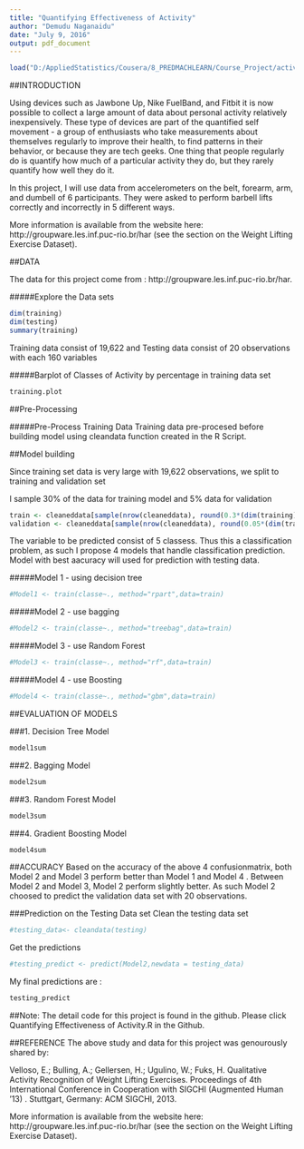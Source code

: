 ```yaml
---
title: "Quantifying Effectiveness of Activity"
author: "Demudu Naganaidu"
date: "July 9, 2016"
output: pdf_document
---
```


```r
load("D:/AppliedStatistics/Cousera/8_PREDMACHLEARN/Course_Project/activity.RData")

```


##INTRODUCTION

Using devices such as Jawbone Up, Nike FuelBand, and Fitbit it is now possible to collect a large amount of data about personal activity relatively inexpensively. These type of devices are part of the quantified self movement - a group of enthusiasts who take measurements about themselves regularly to improve their health, to find patterns in their behavior, or because they are tech geeks. One thing that people regularly do is quantify how much of a particular activity they do, but they rarely quantify how well they do it.

In this project, I will use data from accelerometers on the belt, forearm, arm, and dumbell of 6 participants. They were asked to perform barbell lifts correctly and incorrectly in 5 different ways. 

More information is available from the website here: http://groupware.les.inf.puc-rio.br/har (see the section on the Weight Lifting Exercise Dataset).

##DATA

The data for this project come from : http://groupware.les.inf.puc-rio.br/har. 


#####Explore the Data sets
```r
dim(training)
dim(testing)
summary(training)
```
Training data consist of 19,622  and Testing data consist of 20 observations with each 160 variables

#####Barplot of Classes of Activity by percentage in training data set


```r
training.plot
```


##Pre-Processing

#####Pre-Process Training Data
Training data pre-procesed before building model using cleandata function created in the R Script.

<!-- cleandata <- function(myData) { -->
<!--   # following variables are no use for our predictions -->
<!--   # X - only a running number of observations -->
<!--   # user_name - name is person who was doing the activity -->
<!--   # raw_timestamp_part_1 & raw_timestamp_part_2 -  -->
<!--   # cvtd_timestamp  -->
<!--   # new_window &  num_window  -->

<!--   myData <- myData[,-c(1:7)] -->

<!--   #remove those variables with percentage of NA's exit 95% -->

<!--   drops <- (colSums(is.na(myData))> round(dim(myData)[1])*0.95) -->
<!--   myData <- myData[ , !(drops)] -->

<!--   # Removing zero covariates -->

<!--   nsv <- nearZeroVar(myData, saveMetrics = TRUE) -->
<!--   myData <- myData[nsv$nzv==FALSE]   -->
<!-- } -->
  


##Model building

Since training set data is very large with 19,622 observations, we split to training and validation set

I sample 30% of the data for training model and 5% data for validation
```r
train <- cleaneddata[sample(nrow(cleaneddata), round(0.3*(dim(training)[1]))), ]
validation <- cleaneddata[sample(nrow(cleaneddata), round(0.05*(dim(training)[1]))), ]
```


The variable to be predicted consist of 5 classess. Thus this a classification problem, as such I propose 4 models that handle classification prediction. Model with best aacuracy will used for prediction with testing data.

#####Model 1 - using decision tree
```r
#Model1 <- train(classe~., method="rpart",data=train)
```

#####Model 2 - use bagging
```r
#Model2 <- train(classe~., method="treebag",data=train)
```

#####Model 3 - use Random Forest

```r
#Model3 <- train(classe~., method="rf",data=train)
```


#####Model 4 - use Boosting
```r
#Model4 <- train(classe~., method="gbm",data=train)
```

##EVALUATION OF MODELS

###1. Decision Tree Model
```r
model1sum 
```

###2. Bagging Model
```r
model2sum 
```

###3. Random Forest Model
```r
model3sum 
```

###4. Gradient Boosting Model
```r
model4sum 
```
##ACCURACY
Based on the accuracy of the above 4 confusionmatrix, both Model 2 and Model 3 perform better than Model 1 and Model 4 . Between Model 2 and Model 3, Model 2 perform slightly better. As such Model 2 choosed to predict the validation data set with 20 observations.

###Prediction on the Testing Data set
Clean the testing data set
```r

#testing_data<- cleandata(testing)
```

Get the predictions
```r
#testing_predict <- predict(Model2,newdata = testing_data)
```

My final predictions are :
```r
testing_predict
```

##Note: The detail code for this project is found in the github. Please click Quantifying Effectiveness of Activity.R in the Github.

##REFERENCE
The above study and data for this project was genourously shared by:

Velloso, E.; Bulling, A.; Gellersen, H.; Ugulino, W.; Fuks, H. Qualitative Activity Recognition of Weight Lifting Exercises. Proceedings of 4th International Conference in Cooperation with SIGCHI (Augmented Human '13) . Stuttgart, Germany: ACM SIGCHI, 2013.

More information is available from the website here: http://groupware.les.inf.puc-rio.br/har (see the section on the Weight Lifting Exercise Dataset). 


